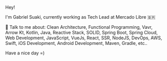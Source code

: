 Hey! 

I'm Gabriel Suaki, currently working as Tech Lead at Mercado Libre 🇧🇷

💬 Talk to me about: Clean Architecture, Functional Programming, Vavr, Arrow Kt, Kotlin, Java, Reactive Stack, SOLID, Spring Boot, Spring Cloud, Web Development, JavaScript, VueJs, React, SSR, NodeJS, DevOps, AWS, Swift, iOS Development, Android Development, Maven, Gradle, etc..

Have a nice day =)